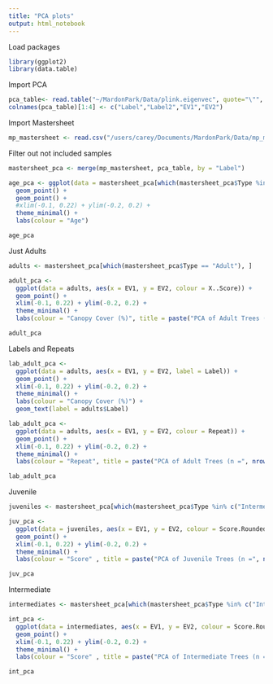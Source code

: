 ---
title: "PCA plots"
output: html_notebook
---

Load packages
```{r}
library(ggplot2)
library(data.table)
```
Import PCA
```{r}
pca_table<- read.table("~/MardonPark/Data/plink.eigenvec", quote="\"", comment.char="")
colnames(pca_table)[1:4] <- c("Label","Label2","EV1","EV2")
```

Import Mastersheet
```{r}
mp_mastersheet <- read.csv("/users/carey/Documents/MardonPark/Data/mp_mastersheet.csv")
```

Filter out not included samples
```{r}
mastersheet_pca <- merge(mp_mastersheet, pca_table, by = "Label")
```


```{r}
age_pca <- ggplot(data = mastersheet_pca[which(mastersheet_pca$Type %in% c("Adult","Juvenile", "Intermediate")), ], aes(x = EV1, y = EV2, colour = Type)) +
  geom_point() +
  geom_point() + 
  #xlim(-0.1, 0.22) + ylim(-0.2, 0.2) +
  theme_minimal() +
  labs(colour = "Age")

age_pca
```

Just Adults
```{r}
adults <- mastersheet_pca[which(mastersheet_pca$Type == "Adult"), ]

adult_pca <-
  ggplot(data = adults, aes(x = EV1, y = EV2, colour = X..Score)) +
  geom_point() + 
  xlim(-0.1, 0.22) + ylim(-0.2, 0.2) +
  theme_minimal() +
  labs(colour = "Canopy Cover (%)", title = paste("PCA of Adult Trees (n =", nrow(adults), ")"))

adult_pca
```

Labels and Repeats
```{r}
lab_adult_pca <-
  ggplot(data = adults, aes(x = EV1, y = EV2, label = Label)) +
  geom_point() +
  xlim(-0.1, 0.22) + ylim(-0.2, 0.2) +
  theme_minimal() +
  labs(colour = "Canopy Cover (%)") +
  geom_text(label = adults$Label)

lab_adult_pca <-
  ggplot(data = adults, aes(x = EV1, y = EV2, colour = Repeat)) +
  geom_point() +
  xlim(-0.1, 0.22) + ylim(-0.2, 0.2) +
  theme_minimal() +
  labs(colour = "Repeat", title = paste("PCA of Adult Trees (n =", nrow(adults), ")"))

lab_adult_pca
```

Juvenile
```{r}
juveniles <- mastersheet_pca[which(mastersheet_pca$Type %in% c("Intermediate1", "Intermediate2", "Juvenile")), ]

juv_pca <-
  ggplot(data = juveniles, aes(x = EV1, y = EV2, colour = Score.Rounded)) +
  geom_point() + 
  xlim(-0.1, 0.22) + ylim(-0.2, 0.2) +
  theme_minimal() +
  labs(colour = "Score" , title = paste("PCA of Juvenile Trees (n =", nrow(juveniles), ")"))

juv_pca
```
Intermediate
```{r}
intermediates <- mastersheet_pca[which(mastersheet_pca$Type %in% c("Intermediate1", "Intermediate2")), ]

int_pca <-
  ggplot(data = intermediates, aes(x = EV1, y = EV2, colour = Score.Rounded)) +
  geom_point() + 
  xlim(-0.1, 0.22) + ylim(-0.2, 0.2) +
  theme_minimal() +
  labs(colour = "Score" , title = paste("PCA of Intermediate Trees (n =", nrow(intermediates), ")"))

int_pca
```
